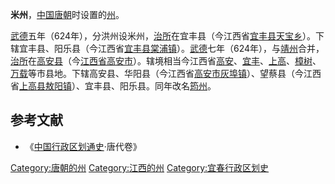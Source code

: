 '''米州'''，[[中国|中国]][[唐朝|唐朝]]时设置的[[州|州]]。

[[武德|武德]]五年（624年），分洪州设米州，[[治所|治所]]在宜丰县（今江西省[[宜丰县|宜丰县]][[天宝乡|天宝乡]]）。下辖宜丰县、阳乐县（今江西省[[宜丰县|宜丰县]][[棠浦镇|棠浦镇]]）。[[武德|武德]]七年（624年），与[[靖州_(唐朝)|靖州]]合并，[[治所|治所]]在[[高安县|高安县]]（今[[江西省|江西省]][[高安市|高安市]]）。辖境相当今江西省[[高安市|高安]]、[[宜丰县|宜丰]]、[[上高县|上高]]、[[樟树市|樟树]]、[[万载县|万载]]等市县地。下辖高安县、华阳县（今江西省[[高安市|高安市]][[灰埠镇|灰埠镇]]）、望蔡县（今江西省[[上高县|上高县]][[敖阳镇|敖阳镇]]）、宜丰县、阳乐县。同年改名[[筠州_(唐朝)|筠州]]。

==参考文献==
*《[[中国行政区划通史|中国行政区划通史]]·唐代卷》
{{唐朝行政区划小作品}}
{{DEFAULTSORT:M}}
[[Category:唐朝的州|Category:唐朝的州]]
[[Category:江西的州|Category:江西的州]]
[[Category:宜春行政区划史|Category:宜春行政区划史]]